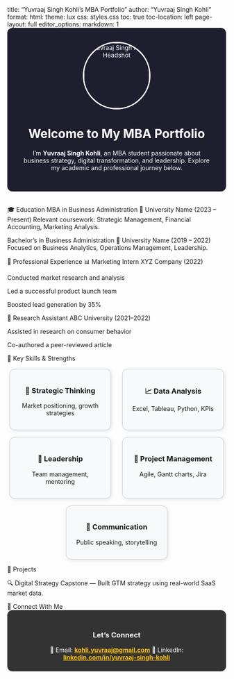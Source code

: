 title: "Yuvraaj Singh Kohli's MBA Portfolio"
author: "Yuvraaj Singh Kohli"
format:
html:
theme: lux
css: styles.css
toc: true
toc-location: left
page-layout: full
editor_options:
markdown: 1
<style> .hero { background-color: #1e1e2f; color: #fff; padding: 2rem; border-radius: 12px; text-align: center; margin-bottom: 2rem; } .hero img { border-radius: 50%; width: 150px; border: 3px solid #fff; } .skills-grid { display: flex; flex-wrap: wrap; gap: 1rem; justify-content: space-around; margin-top: 1rem; } .skill-card { background: #f8f9fa; border: 1px solid #ccc; border-radius: 12px; padding: 1rem; width: 200px; text-align: center; box-shadow: 2px 2px 8px rgba(0,0,0,0.1); } .contact-panel { background: #333; color: white; padding: 1.5rem; border-radius: 12px; text-align: center; } .contact-panel a { color: #ffc107; font-weight: bold; } </style> <div class="hero"> <img src="./images/profile.jpg" alt="Yuvraaj Singh Kohli Headshot" /> <h1>Welcome to My MBA Portfolio</h1> <p>I’m <strong>Yuvraaj Singh Kohli</strong>, an MBA student passionate about business strategy, digital transformation, and leadership. Explore my academic and professional journey below.</p> </div>
🎓 Education
MBA in Business Administration
📍 University Name (2023 – Present)
Relevant coursework: Strategic Management, Financial Accounting, Marketing Analysis.

Bachelor's in Business Administration
📍 University Name (2019 – 2022)
Focused on Business Analytics, Operations Management, Leadership.

💼 Professional Experience
📊 Marketing Intern
XYZ Company (2022)

Conducted market research and analysis

Led a successful product launch team

Boosted lead generation by 35%

📑 Research Assistant
ABC University (2021–2022)

Assisted in research on consumer behavior

Co-authored a peer-reviewed article

🚀 Key Skills & Strengths
<div class="skills-grid"> <div class="skill-card"> <h3>🧠 Strategic Thinking</h3> <p>Market positioning, growth strategies</p> </div> <div class="skill-card"> <h3>📈 Data Analysis</h3> <p>Excel, Tableau, Python, KPIs</p> </div> <div class="skill-card"> <h3>👔 Leadership</h3> <p>Team management, mentoring</p> </div> <div class="skill-card"> <h3>📅 Project Management</h3> <p>Agile, Gantt charts, Jira</p> </div> <div class="skill-card"> <h3>💬 Communication</h3> <p>Public speaking, storytelling</p> </div> </div>
📸 Projects

🔍 Digital Strategy Capstone — Built GTM strategy using real-world SaaS market data.

🤝 Connect With Me
<div class="contact-panel"> <h3>Let’s Connect</h3> 📧 Email: <a href="mailto:kohli.yuvraaj@gmail.com">kohli.yuvraaj@gmail.com</a> 🔗 LinkedIn: <a href="https://www.linkedin.com/in/yuvraaj-singh-kohli" target="_blank">linkedin.com/in/yuvraaj-singh-kohli</a> </div>